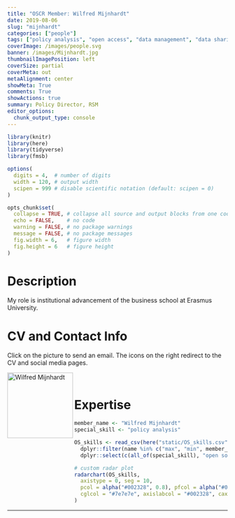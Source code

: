 ```yaml
---
title: "OSCR Member: Wilfred Mijnhardt"
date: 2019-08-06
slug: "mijnhardt"
categories: ["people"]
tags: ["policy analysis", "open access", "data management", "data sharing", "school-rsm"] # top 3 categories + unique + school
coverImage: /images/people.svg
banner: /images/Mijnhardt.jpg
thumbnailImagePosition: left
coverSize: partial
coverMeta: out
metaAlignment: center
showMeta: True
comments: True
showActions: true
summary: Policy Director, RSM
editor_options: 
  chunk_output_type: console
---
```


```r

library(knitr)
library(here)
library(tidyverse)
library(fmsb)

options(
  digits = 4,  # number of digits
  width = 120, # output width
  scipen = 999 # disable scientific notation (default: scipen = 0)
)

opts_chunk$set(
  collapse = TRUE, # collapse all source and output blocks from one code chunk into a single block
  echo = FALSE,    # no code
  warning = FALSE, # no package warnings
  message = FALSE, # no package messages
  fig.width = 6,   # figure width
  fig.height = 6   # figure height
)

```

# Description

My role is institutional advancement of the business school at Erasmus University.

# CV and Contact Info

Click on the picture to send an email. The icons on the right redirect to the CV and social media pages.

<!-- EMAIL -->
<p>
  <a href="mailto:wmijnhardt@rsm.nl">
  <img border="0" alt="Wilfred Mijnhardt" src="/images/Mijnhardt.jpg" width="150" height="150" align="left">
  </a>
</p>

<!-- CV -->
<p align="center">
  <a href="https://www.linkedin.com/in/wilfredmijnhardt/" class="fa fa-file fa-2x" style="color:#00B969;">
  </a>
</p>

<!-- TWITTER -->
<p align="center">
  <a href="https://twitter.com/wmijnhardt" class="fa fa-twitter fa-2x">
  </a>
</p>

<!-- ORCID -->
<p align="center">
  <a href="https://orcid.org/0000-0001-9066-0798" class="ai ai-orcid fa-2x" style="color:#000000;">
  </a>
</p>
 
<BR>

# Expertise

```r

member_name <- "Wilfred Mijnhardt"
special_skill <- "policy analysis"

OS_skills <- read_csv(here("static/OS_skills.csv")) %>%
  dplyr::filter(name %in% c("max", "min", member_name)) %>%
  dplyr::select(c(all_of(special_skill), "open source software", "data sharing", "data management", "preregistration", "open access", "reproducible analysis"))

# custom radar plot
radarchart(OS_skills,
  axistype = 0, seg = 10,
  pcol = alpha("#002328", 0.8), pfcol = alpha("#00B969", 0.6), plwd = 4, centerzero = TRUE, # polygon
  cglcol = "#7e7e7e", axislabcol = "#002328", caxislabels = seq(0, 10, 2), cglwd = 0.8 # grid
)

```

***


